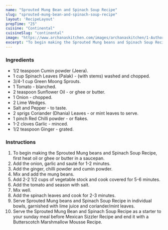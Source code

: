 ---
name: "Sprouted Mung Bean and Spinach Soup Recipe"
slug: "sprouted-mung-bean-and-spinach-soup-recipe"
layout: 'RecipeLayout'
prepTime: "25"
cuisine: "Continental"
cuisineSlug: "continental"
image: "https://www.archanaskitchen.com/images/archanaskitchen/1-Author/Madhuli_Ajay/Sprouted_Mung_Bean_and_Spinach_Soup.jpg"
excerpt: "To begin making the Sprouted Mung beans and Spinach Soup Recipe, first heat oil or ghee or butter in a saucepan"
---

### Ingredients

- 1/2 teaspoon Cumin powder (Jeera).
- 1 cup Spinach Leaves (Palak) - (with stems) washed and chopped.
- 3/4-1 cup Green Moong Sprouts.
- 1 Tomato - blanched.
- 2 teaspoon Sunflower Oil - or ghee or butter.
- 1 Onion - chopped.
- 2 Lime Wedges.
- Salt and Pepper - to taste.
- 2 sprigs Coriander (Dhania) Leaves - or mint leaves to serve.
- 1 pinch Red Chilli powder - or flakes.
- 1-2 cloves Garlic - minced.
- 1/2 teaspoon Ginger - grated.

### Instructions

1. To begin making the Sprouted Mung beans and Spinach Soup Recipe, first heat oil or ghee or butter in a saucepan.
1. Add the onion, garlic and sauté for 1-2 minutes.
1. Add the ginger, chilli powder and cumin powder.
1. Mix and add the mung beans.
1. Add 2-2 1/2 cups of vegetable stock and cook covered for 5-6 minutes.
1. Add the tomato and season with salt.
1. Mix well.
1. Add the spinach leaves and cook for 2-3 minutes.
1. Serve Sprouted Mung beans and Spinach Soup Recipe in individual bowls, garnished with lime juice and coriander/mint leaves.
1. Serve the Sprouted Mung Bean and Spinach Soup Recipe as a starter to your sunday meal before Mexican Sizzler Recipe and end it with a Butterscotch Marshmallow Mousse Recipe.
